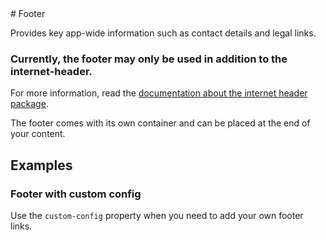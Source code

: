 
<Meta of={FooterStories} />

<div className="docs-title">
  # Footer

  <link-design of={JSON.stringify(FooterStories)}></link-design>
</div>

<div className="lead">
  Provides key app-wide information such as contact details and legal links.
</div>

<post-banner class="mt-24 mb-36">
  <h3 className="h5" slot="heading">Currently, the footer may only be used in addition to the internet-header.</h3>
  <p>For more information, read the <a href="/?path=/docs/cfa21cbc-5f8d-4a42-8165-7f6ed20bf133--docs">documentation about the internet header package</a>.</p>
</post-banner>

The footer comes with its own container and can be placed at the end of your content.

<Canvas sourceState="shown" of={FooterStories.Default} />

<Controls of={FooterStories.Default} />

## Examples

### Footer with custom config

Use the `custom-config` property when you need to add your own footer links.

<Canvas sourceState='shown' of={FooterStories.CustomConfig} />
